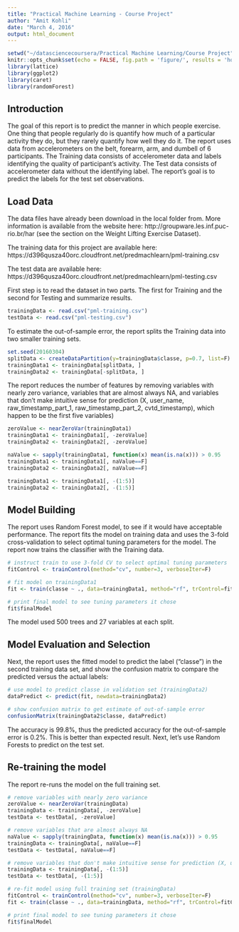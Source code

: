 ```yaml
---
title: "Practical Machine Learning - Course Project"
author: "Amit Kohli"
date: "March 4, 2016"
output: html_document
---
```


```r
setwd("~/datasciencecoursera/Practical Machine Learning/Course Project")
knitr::opts_chunk$set(echo = FALSE, fig.path = 'figure/', results = 'hold')
library(lattice)
library(ggplot2)
library(caret)
library(randomForest)
```

## Introduction
The goal of this report is to predict the manner in which people exercise. One thing that people regularly do is quantify how much of a particular activity they do, but they rarely quantify how well they do it. The report uses data from accelerometers on the belt, forearm, arm, and dumbell of 6 participants. The Training data consists of accelerometer data and  labels identifying the quality of participant's activity. The Test data consists of accelerometer data without the identifying label. The report's goal is to predict the labels for the test set observations.

## Load Data
The data files have already been download in the local folder from.  More information is available from the website here: http://groupware.les.inf.puc-rio.br/har (see the section on the Weight Lifting Exercise Dataset). 

The training data for this project are available here: https://d396qusza40orc.cloudfront.net/predmachlearn/pml-training.csv

The test data are available here: https://d396qusza40orc.cloudfront.net/predmachlearn/pml-testing.csv

First step is to read the dataset in two parts. The first for Training and the second for Testing and summarize results.
```r
trainingData <- read.csv("pml-training.csv")
testData <- read.csv("pml-testing.csv")
```

To estimate the out-of-sample error, the report splits the Training data into two smaller training sets. 
```r
set.seed(20160304)
splitData <- createDataPartition(y=trainingData$classe, p=0.7, list=F)
trainingData1 <- trainingData[splitData, ]
trainingData2 <- trainingData[-splitData, ]
```

The report reduces the number of features by removing variables with nearly zero variance, variables that are almost always NA, and variables that don't make intuitive sense for prediction (X, user_name, raw_timestamp_part_1, raw_timestamp_part_2, cvtd_timestamp), which happen to be the first five variables)

```r
zeroValue <- nearZeroVar(trainingData1)
trainingData1 <- trainingData1[, -zeroValue]
trainingData2 <- trainingData2[, -zeroValue]

naValue <- sapply(trainingData1, function(x) mean(is.na(x))) > 0.95
trainingData1 <- trainingData1[, naValue==F]
trainingData2 <- trainingData2[, naValue==F]

trainingData1 <- trainingData1[, -(1:5)]
trainingData2 <- trainingData2[, -(1:5)]
```

## Model Building
The report uses Random Forest model, to see if it would have acceptable performance. The report fits the model on training data and uses the 3-fold cross-validation to select optimal tuning parameters for the model. The report now trains the classifier with the Training data. 

```r
# instruct train to use 3-fold CV to select optimal tuning parameters
fitControl <- trainControl(method="cv", number=3, verboseIter=F)

# fit model on trainingData1
fit <- train(classe ~ ., data=trainingData1, method="rf", trControl=fitControl)

# print final model to see tuning parameters it chose
fit$finalModel
```

The model used 500 trees and 27 variables at each split.

## Model Evaluation and Selection
Next, the report uses the fitted model to predict the label ("classe") in the second training data set, and show the confusion matrix to compare the predicted versus the actual labels:

```r
# use model to predict classe in validation set (trainingData2)
dataPredict <- predict(fit, newdata=trainingData2)

# show confusion matrix to get estimate of out-of-sample error
confusionMatrix(trainingData2$classe, dataPredict)
```

The accuracy is 99.8%, thus the predicted accuracy for the out-of-sample error is 0.2%. This is better than expected result.  Next, let's use Random Forests to predict on the test set.

## Re-training the model
The report re-runs the model on the full training set.
```r
# remove variables with nearly zero variance
zeroValue <- nearZeroVar(trainingData)
trainingData <- trainingData[, -zeroValue]
testData <- testData[, -zeroValue]

# remove variables that are almost always NA
naValue <- sapply(trainingData, function(x) mean(is.na(x))) > 0.95
trainingData <- trainingData[, naValue==F]
testData <- testData[, naValue==F]

# remove variables that don't make intuitive sense for prediction (X, user_name, raw_timestamp_part_1, raw_timestamp_part_2, cvtd_timestamp), which happen to be the first five variables
trainingData <- trainingData[, -(1:5)]
testData <- testData[, -(1:5)]

# re-fit model using full training set (trainingData)
fitControl <- trainControl(method="cv", number=3, verboseIter=F)
fit <- train(classe ~ ., data=trainingData, method="rf", trControl=fitControl)

# print final model to see tuning parameters it chose
fit$finalModel
```
